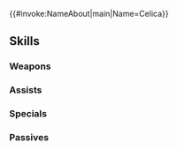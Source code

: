{{#invoke:NameAbout|main|Name=Celica}}{{HeroPage Tabs}}
{{Hero Infobox
|Name=Celica
|Title=Warrior Priestess
|GrowthModifier=Gen 2
|WeaponType=Red Sword
|Origin=Fire Emblem Echoes: Shadows of Valentia
|Gender=Female
|MoveType=Infantry
|actorJP=東山奈央
|actorEN=Erica Lindbeck
|artist=左
|resplendentArtist=kiyu
|resplendentArtist-extra=Trys Inc.
|additionDate=August 21, 2018
|releaseDate=August 21, 2018
|poolDate=September 14, 2018
|poolRarities=5
|TagID=総選挙セリカ
|InternalID=279
|Properties=brave,specRate_202008,resplendent,embla
|cv1=2
|cv2=200100
|description=Princess of Zofia and warrior priestess in service of the goddess Mila. Summoned while wielding a royal sword entrusted to her by Alm the Hero. Appears in Fire Emblem Echoes: Shadows of Valentia.
|resplendentStartTime=2024-02-25T07:00:00Z
|resplendentEndTime=2024-03-10T06:59:59Z
}}
{{Stats Page
|Lv1HP=16|Lv1ATK=7|Lv1SPD=11|Lv1DEF=7|Lv1RES=7
|GRHP=50|GRATK=60|GRSPD=65|GRDEF=50|GRRES=40
}}
==Skills==
===Weapons===
{{Weapons Table
|weapon1=Iron Sword
|weapon1Default=1
|weapon1Unlock=1
|weapon2=Steel Sword
|weapon2Default=3
|weapon2Unlock=2
|weapon3=Silver Sword
|weapon3Default=4
|weapon3Unlock=3
|weapon4=Royal Sword
|weapon4Default=5
|weapon4Unlock=5
}}
===Assists===
{{Assists Table}}
===Specials===
{{Specials Table
|special1=Night Sky
|special1Default=4
|special1Unlock=3
|special2=Astra
|special2Default=
|special2Unlock=4
|special3=Galeforce
|special3Default=
|special3Unlock=5
}}
===Passives===
{{Passives Table
|passiveA1=Death Blow 1
|passiveA2=Death Blow 2
|passiveA3=Death Blow 3
|passiveA4=Death Blow 4
|passiveA1Unlock=2
|passiveA2Unlock=3
|passiveA3Unlock=4
|passiveA4Unlock=5
|passiveB1=Double Lion
|passiveB1Unlock=5
|passiveC1=Atk Tactic 1
|passiveC2=Atk Tactic 2
|passiveC3=Atk Tactic 3
|passiveC1Unlock=1
|passiveC2Unlock=3
|passiveC3Unlock=4
}}
{{Heroes Navbox}}